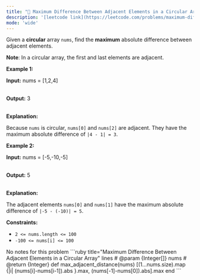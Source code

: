 ```yaml
---
title: "🧩 Maximum Difference Between Adjacent Elements in a Circular Array"
description: '[leetcode link](https://leetcode.com/problems/maximum-difference-between-adjacent-elements-in-a-circular-array/description/)'
mode: 'wide'
---
```

<Tabs>
  <Tab title="Question" icon="circle-question" iconType="regular">
    <Card>
      <p>Given a <strong>circular</strong> array <code>nums</code>, find the <b>maximum</b> absolute difference between adjacent elements.</p>  <p><strong>Note</strong>: In a circular array, the first and last elements are adjacent.</p>   <p><strong class="example">Example 1:</strong></p>  <div class="example-block"> <p><strong>Input:</strong> <span class="example-io">nums = [1,2,4]</span></p>  <p><br/> <strong>Output:</strong> <span class="example-io">3</span></p>  <p><br/> <strong>Explanation:</strong></p>  <p>Because <code>nums</code> is circular, <code>nums[0]</code> and <code>nums[2]</code> are adjacent. They have the maximum absolute difference of <code>|4 - 1| = 3</code>.</p> </div>  <p><strong class="example">Example 2:</strong></p>  <div class="example-block"> <p><strong>Input:</strong> <span class="example-io">nums = [-5,-10,-5]</span></p>  <p><br/> <strong>Output:</strong> <span class="example-io">5</span></p>  <p><br/> <strong>Explanation:</strong></p>  <p>The adjacent elements <code>nums[0]</code> and <code>nums[1]</code> have the maximum absolute difference of <code>|-5 - (-10)| = 5</code>.</p> </div>   <p><strong>Constraints:</strong></p>  <ul>  <li><code>2 &lt;= nums.length &lt;= 100</code></li>  <li><code>-100 &lt;= nums[i] &lt;= 100</code></li> </ul> 
    </Card>
  </Tab>
  <Tab title="Solution" icon="lightbulb" iconType="regular" >
    <Card>
      No notes for this problem
</Card>
  <Expandable title="code">
    <CodeGroup dropdown>
```ruby title="Maximum Difference Between Adjacent Elements in a Circular Array" lines
# @param {Integer[]} nums
# @return {Integer}
def max_adjacent_distance(nums)
  [(1...nums.size).map {|i| (nums[i]-nums[i-1]).abs }.max, (nums[-1]-nums[0]).abs].max
end
```
    </CodeGroup>
  </Expandable>
  </Tab>
</Tabs>
